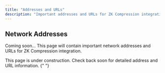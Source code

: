 ```yaml
---
title: "Addresses and URLs"
description: "Important addresses and URLs for ZK Compression integration"
---
```


## Network Addresses

Coming soon... This page will contain important network addresses and URLs for ZK Compression integration.

<Info>
  This page is under construction. Check back soon for detailed address and URL
  information.
</Info>{" "}
